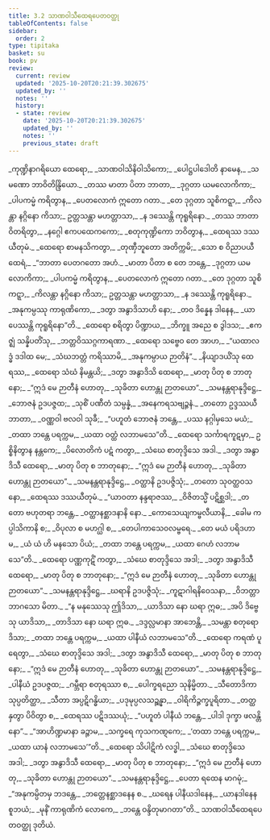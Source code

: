 ```yaml
---
title: 3.2 သာဏဝါသီထေရပေတဝတ္ထု
tableOfContents: false
sidebar:
  order: 2
type: tipitaka
basket: su
book: pv
review:
  current: review
  updated: '2025-10-20T20:21:39.302675'
  updated_by: ''
  notes: ''
  history:
  - state: review
    date: '2025-10-20T20:21:39.302675'
    updated_by: ''
    notes: ''
    previous_state: draft
---
```



<DynamicBreadcrumb />


<ReviewStatus review={frontmatter.review} showDetails={true} />

<HypothesisAnnotation frontmatter={frontmatter} />

<Division number="408" book="pv" e="ch" v="19" p="168">

<Paragraph number="442" type="verses" book="pv">
_ကုဏ္ဍိနာဂရိယော ထေရော,_  
_သာဏဝါသိနိဝါသိကော;_  
_ပေါဋ္ဌပါဒေါတိ နာမေန,_  
_သမဏော ဘာဝိတိန္ဒြိယော._  

</Paragraph>

</Division>
<Division number="409" book="pv" e="ch" v="19" p="169">

<Paragraph number="443" type="verses" book="pv">
_တဿ မာတာ ပိတာ ဘာတာ,_  
_ဒုဂ္ဂတာ ယမလောကိကာ;_  
_ပါပကမ္မံ ကရိတွာန,_  
_ပေတလောကံ ဣတော ဂတာ._  

</Paragraph>

</Division>
<Division number="410" book="pv" e="ch" v="19" p="169">

<Paragraph number="444" type="verses" book="pv">
_တေ ဒုဂ္ဂတာ သူစိကဋ္ဋာ,_  
_ကိလန္တာ နဂ္ဂိနော ကိသာ;_  
ဥတ္တသန္တာ မဟတ္တာသာ,_  
_န ဒဿေန္တိ ကုရူရိနော._  

</Paragraph>

</Division>
<Division number="411" book="pv" e="ch" v="19" p="169">

<Paragraph number="445" type="verses" book="pv">
_တဿ ဘာတာ ဝိတရိတွာ,_  
_နဂ္ဂေါ ဧကပထေကကော;_  
_စတုကုဏ္ဍိကော ဘဝိတွာန,_  
_ထေရဿ ဒဿယီတုမံ._  

</Paragraph>

</Division>
<Division number="412" book="pv" e="ch" v="19" p="169">

<Paragraph number="446" type="verses" book="pv">
_ထေရော စာမနသိကတွာ,_  
_တုဏှီဘူတော အတိက္ကမိ;_  
_သော စ ဝိညာပယီ ထေရံ,_  
_“ဘာတာ ပေတဂတော အဟံ._  

</Paragraph>

</Division>
<Division number="413" book="pv" e="ch" v="19" p="169">

<Paragraph number="447" type="verses" book="pv">
_မာတာ ပိတာ စ တေ ဘန္တေ,_  
_ဒုဂ္ဂတာ ယမလောကိကာ;_  
_ပါပကမ္မံ ကရိတွာန,_  
_ပေတလောကံ ဣတော ဂတာ._  

</Paragraph>

</Division>
<Division number="414" book="pv" e="ch" v="19" p="169">

<Paragraph number="448" type="verses" book="pv">
_တေ ဒုဂ္ဂတာ သူစိကဋ္ဋာ,_  
_ကိလန္တာ နဂ္ဂိနော ကိသာ;_  
ဥတ္တသန္တာ မဟတ္တာသာ,_  
_န ဒဿေန္တိ ကုရူရိနော._  

</Paragraph>

</Division>
<Division number="415" book="pv" e="ch" v="19" p="169">

<Paragraph number="449" type="verses" book="pv">
_အနုကမ္ပဿု ကာရုဏိကော,_  
_ဒတွာ အနွာဒိသာဟိ နော;_  
_တဝ ဒိန္နေန ဒါနေန,_  
_ယာပေဿန္တိ ကုရူရိနော”တိ._  

</Paragraph>

</Division>
<Division number="416" book="pv" e="ch" v="19" p="169">

<Paragraph number="450" type="verses" book="pv">
_ထေရော စရိတွာ ပိဏ္ဍာယ,_  
_ဘိက္ခူ အညေ စ ဒွါဒသ;_  
_ဧကဇ္ဈံ သန္နိပတိံသု,_  
_ဘတ္တဝိဿဂ္ဂကာရဏာ._  

</Paragraph>

</Division>
<Division number="417" book="pv" e="ch" v="19" p="169">

<Paragraph number="451" type="verses" book="pv">
_ထေရော သဗ္ဗေဝ တေ အာဟ,_  
_“ယထာလဒ္ဓံ ဒဒါထ မေ;_  
_သံဃဘတ္တံ ကရိဿာမိ,_  
_အနုကမ္ပာယ ဉာတိနံ”._  

</Paragraph>

</Division>
<Division number="418" book="pv" e="ch" v="19" p="169">

<Paragraph number="452" type="verses" book="pv">
_နိယျာဒယိံသု ထေရဿ,_  
_ထေရော သံဃံ နိမန္တယိ;_  
_ဒတွာ အနွာဒိသိ ထေရော,_  
_မာတု ပိတု စ ဘာတုနော;_  
_“ဣဒံ မေ ဉာတီနံ ဟောတု,_  
_သုခိတာ ဟောန္တု ဉာတယော”._  

</Paragraph>

</Division>
<Division number="419" book="pv" e="ch" v="19" p="169">

<Paragraph number="453" type="verses" book="pv">
_သမနန္တရာနုဒ္ဒိဋ္ဌေ,_  
_ဘောဇနံ ဥဒပဇ္ဇထ;_  
_သုစိံ ပဏီတံ သမ္ပန္နံ,_  
_အနေကရသဗျဉ္ဇနံ._  

</Paragraph>

</Division>
<Division number="420" book="pv" e="ch" v="19" p="169">

<Paragraph number="454" type="verses" book="pv">
_တတော ဥဒ္ဒဿယီ ဘာတာ,_  
_ဝဏ္ဏဝါ ဗလဝါ သုခီ;_  
_“ပဟူတံ ဘောဇနံ ဘန္တေ,_  
_ပဿ နဂ္ဂါမှသေ မယံ;_  
_တထာ ဘန္တေ ပရက္ကမ,_  
_ယထာ ဝတ္ထံ လဘာမသေ”တိ._  

</Paragraph>

</Division>
<Division number="421" book="pv" e="ch" v="19" p="170">

<Paragraph number="455" type="verses" book="pv">
_ထေရော သင်္ကာရကူဋမှာ,_  
ဥစ္စိနိတွာန နန္တကေ;_  
_ပိလောတိကံ ပဋံ ကတွာ,_  
_သံဃေ စာတုဒ္ဒိသေ အဒါ._  

</Paragraph>

</Division>
<Division number="422" book="pv" e="ch" v="19" p="170">

<Paragraph number="456" type="verses" book="pv">
_ဒတွာ အနွာဒိသီ ထေရော,_  
_မာတု ပိတု စ ဘာတုနော;_  
_“ဣဒံ မေ ဉာတီနံ ဟောတု,_  
_သုခိတာ ဟောန္တု ဉာတယော”._  

</Paragraph>

</Division>
<Division number="423" book="pv" e="ch" v="19" p="170">

<Paragraph number="457" type="verses" book="pv">
_သမနန္တရာနုဒ္ဒိဋ္ဌေ,_  
_ဝတ္ထာနိ ဥဒပဇ္ဇိသုံ;_  
_တတော သုဝတ္ထဝသနော,_  
_ထေရဿ ဒဿယီတုမံ._  

</Paragraph>

</Division>
<Division number="424" book="pv" e="ch" v="19" p="170">

<Paragraph number="458" type="verses" book="pv">
_“ယာဝတာ နန္ဒရာဇဿ,_  
_ဝိဇိတသ္မိံ ပဋိစ္ဆဒါ;_  
_တတော ဗဟုတရာ ဘန္တေ,_  
_ဝတ္ထာနစ္ဆာဒနာနိ နော._  

</Paragraph>

</Division>
<Division number="425" book="pv" e="ch" v="19" p="170">

<Paragraph number="459" type="verses" book="pv">
_ကောသေယျကမ္ဗလီယာနိ,_  
_ခေါမ ကပ္ပါသိကာနိ စ;_  
_ဝိပုလာ စ မဟဂ္ဃါ စ,_  
_တေပါကာသေဝလမ္ဗရေ._  

</Paragraph>

</Division>
<Division number="426" book="pv" e="ch" v="19" p="170">

<Paragraph number="460" type="verses" book="pv">
_တေ မယံ ပရိဒဟာမ,_  
_ယံ ယံ ဟိ မနသော ပိယံ;_  
_တထာ ဘန္တေ ပရက္ကမ,_  
_ယထာ ဂေဟံ လဘာမသေ”တိ._  

</Paragraph>

</Division>
<Division number="427" book="pv" e="ch" v="19" p="170">

<Paragraph number="461" type="verses" book="pv">
_ထေရော ပဏ္ဏကုဋိံ ကတွာ,_  
_သံဃေ စာတုဒ္ဒိသေ အဒါ;_  
_ဒတွာ အနွာဒိသီ ထေရော,_  
_မာတု ပိတု စ ဘာတုနော;_  
_“ဣဒံ မေ ဉာတီနံ ဟောတု,_  
_သုခိတာ ဟောန္တု ဉာတယော”._  

</Paragraph>

</Division>
<Division number="428" book="pv" e="ch" v="19" p="170">

<Paragraph number="462" type="verses" book="pv">
_သမနန္တရာနုဒ္ဒိဋ္ဌေ,_  
_ဃရာနိ ဥဒပဇ္ဇိသုံ;_  
_ကူဋာဂါရနိဝေသနာ,_  
_ဝိဘတ္တာ ဘာဂသော မိတာ._  

</Paragraph>

</Division>
<Division number="429" book="pv" e="ch" v="19" p="170">

<Paragraph number="463" type="verses" book="pv">
_“န မနုဿေသု ဤဒိသာ,_  
_ယာဒိသာ နော ဃရာ ဣဓ;_  
_အပိ ဒိဗ္ဗေသု ယာဒိသာ,_  
_တာဒိသာ နော ဃရာ ဣဓ._  

</Paragraph>

</Division>
<Division number="430" book="pv" e="ch" v="19" p="170">

<Paragraph number="464" type="verses" book="pv">
_ဒဒ္ဒလ္လမာနာ အာဘေန္တိ,_  
_သမန္တာ စတုရော ဒိသာ;_  
_တထာ ဘန္တေ ပရက္ကမ,_  
_ယထာ ပါနီယံ လဘာမသေ”တိ._  

</Paragraph>

</Division>
<Division number="431" book="pv" e="ch" v="19" p="170">

<Paragraph number="465" type="verses" book="pv">
_ထေရော ကရဏံ ပူရေတွာ,_  
_သံဃေ စာတုဒ္ဒိသေ အဒါ;_  
_ဒတွာ အနွာဒိသီ ထေရော,_  
_မာတု ပိတု စ ဘာတုနော;_  
_“ဣဒံ မေ ဉာတီနံ ဟောတု,_  
_သုခိတာ ဟောန္တု ဉာတယော”._  

</Paragraph>

</Division>
<Division number="432" book="pv" e="ch" v="19" p="170">

<Paragraph number="466" type="verses" book="pv">
_သမနန္တရာနုဒ္ဒိဋ္ဌေ,_  
_ပါနီယံ ဥဒပဇ္ဇထ;_  
_ဂမ္ဘီရာ စတုရဿာ စ,_  
_ပေါက္ခရညော သုနိမ္မိတာ._  

</Paragraph>

</Division>
<Division number="433" book="pv" e="ch" v="19" p="171">

<Paragraph number="467" type="verses" book="pv">
_သီတောဒိကာ သုပ္ပတိတ္ထာ,_  
_သီတာ အပ္ပဋိဂန္ဓိယာ;_  
_ပဒုမုပ္ပလသဉ္ဆန္နာ,_  
_ဝါရိကိဉ္ဇက္ခပူရိတာ._  

</Paragraph>

</Division>
<Division number="434" book="pv" e="ch" v="19" p="171">

<Paragraph number="468" type="verses" book="pv">
_တတ္ထ နှတွာ ပိဝိတွာ စ,_  
_ထေရဿ ပဋိဒဿယုံ;_  
_“ပဟူတံ ပါနီယံ ဘန္တေ,_  
_ပါဒါ ဒုက္ခာ ဖလန္တိ နော”._  

</Paragraph>

</Division>
<Division number="435" book="pv" e="ch" v="19" p="171">

<Paragraph number="469" type="verses" book="pv">
_“အာဟိဏ္ဍမာနာ ခဉ္ဇာမ,_  
_သက္ခရေ ကုသကဏ္ဋကေ;_  
_‘တထာ ဘန္တေ ပရက္ကမ,_  
_ယထာ ယာနံ လဘာမသေ’”တိ._  

</Paragraph>

</Division>
<Division number="436" book="pv" e="ch" v="19" p="171">

<Paragraph number="470" type="verses" book="pv">
_ထေရော သိပါဋိကံ လဒ္ဓါ,_  
_သံဃေ စာတုဒ္ဒိသေ အဒါ;_  
_ဒတွာ အနွာဒိသီ ထေရော,_  
_မာတု ပိတု စ ဘာတုနော;_  
_“ဣဒံ မေ ဉာတီနံ ဟောတု,_  
_သုခိတာ ဟောန္တု ဉာတယော”._  

</Paragraph>

</Division>
<Division number="437" book="pv" e="ch" v="19" p="171">

<Paragraph number="471" type="verses" book="pv">
_သမနန္တရာနုဒ္ဒိဋ္ဌေ,_  
_ပေတာ ရထေန မာဂမုံ;_  
_“အနုကမ္ပိတမှ ဘဒန္တေ,_  
_ဘတ္တေနစ္ဆာဒနေန စ._  

</Paragraph>

</Division>
<Division number="438" book="pv" e="ch" v="19" p="171">

<Paragraph number="472" type="verses" book="pv">
_ဃရေန ပါနီယဒါနေန,_  
_ယာနဒါနေန စူဘယံ;_  
_မုနိံ ကာရုဏိကံ လောကေ,_  
_ဘန္တေ ဝန္ဒိတုမာဂတာ”တိ._  


</Paragraph>
</Division>

<Paragraph number="473" type="center" book="pv">
သာဏဝါသီထေရပေတဝတ္ထု ဒုတိယံ.
</Paragraph>